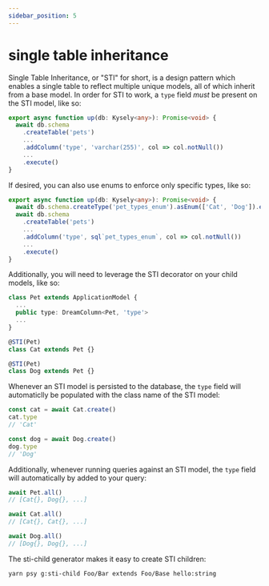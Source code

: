 ```yaml
---
sidebar_position: 5
---
```


# single table inheritance

Single Table Inheritance, or "STI" for short, is a design pattern which enables a single table to reflect multiple unique models, all of which inherit from a base model. In order for STI to work, a `type` field _must_ be present on the STI model, like so:

```ts
export async function up(db: Kysely<any>): Promise<void> {
  await db.schema
    .createTable('pets')
    ...
    .addColumn('type', 'varchar(255)', col => col.notNull())
    ...
    .execute()
}
```

If desired, you can also use enums to enforce only specific types, like so:

```ts
export async function up(db: Kysely<any>): Promise<void> {
  await db.schema.createType('pet_types_enum').asEnum(['Cat', 'Dog']).execute()
  await db.schema
    .createTable('pets')
    ...
    .addColumn('type', sql`pet_types_enum`, col => col.notNull())
    ...
    .execute()
}
```

Additionally, you will need to leverage the STI decorator on your child models, like so:

```ts
class Pet extends ApplicationModel {
  ...
  public type: DreamColumn<Pet, 'type'>
  ...
}

@STI(Pet)
class Cat extends Pet {}

@STI(Pet)
class Dog extends Pet {}
```

Whenever an STI model is persisted to the database, the `type` field will automaticlly be populated with the class name of the STI model:

```ts
const cat = await Cat.create()
cat.type
// 'Cat'

const dog = await Dog.create()
dog.type
// 'Dog'
```

Additionally, whenever running queries against an STI model, the `type` field will automatically by added to your query:

```ts
await Pet.all()
// [Cat{}, Dog{}, ...]

await Cat.all()
// [Cat{}, Cat{}, ...]

await Dog.all()
// [Dog{}, Dog{}, ...]
```

The sti-child generator makes it easy to create STI children:

```bash
yarn psy g:sti-child Foo/Bar extends Foo/Base hello:string
```
